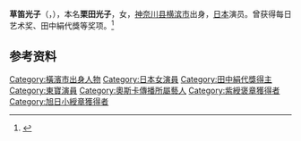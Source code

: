 '''草笛光子'''（{{jpn|j=草笛 光子|hg=くさぶえ みつこ|rm=Kusabue Mitsuko}}，{{bd|1933年|10月22日|}}），本名'''栗田光子'''，女，[[神奈川县|神奈川县]][[横滨市|横滨市]]出身，[[日本|日本]]演员。曾获得每日艺术奖、田中絹代獎等奖项。<ref>{{Cite web|title=** 田中絹代賞とは|url=http://www.aa.alpha-net.ne.jp/kinuyo21/kinuyosho.htm|accessdate=2021-04-13|work=田中絹代メモリアル協会}}</ref>

== 参考资料 ==
{{reflist}}

{{每日艺术奖}}
{{田中絹代獎}}

{{Authority control}}
{{DEFAULTSORT:Kusabue Mitsuko}}

[[Category:橫濱市出身人物|Category:橫濱市出身人物]]
[[Category:日本女演員|Category:日本女演員]]
[[Category:田中絹代獎得主|Category:田中絹代獎得主]]
[[Category:東寶演員|Category:東寶演員]]
[[Category:奧斯卡傳播所屬藝人|Category:奧斯卡傳播所屬藝人]]
[[Category:紫綬褒章獲得者|Category:紫綬褒章獲得者]]
[[Category:旭日小綬章獲得者|Category:旭日小綬章獲得者]]